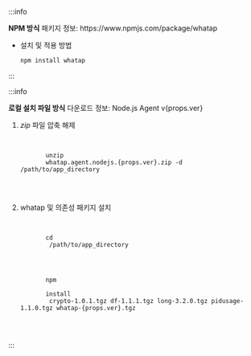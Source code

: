 :::info

<p><b>NPM 방식</b> 패키지 정보: <Link to={`https://www.npmjs.com/package/whatap`}>https://www.npmjs.com/package/whatap</Link></p>

* 설치 및 적용 방법

  ```bash
  npm install whatap
  ```

:::

:::info

<p><b>로컬 설치 파일 방식</b> 다운로드 정보: <Link to={`https://repo.whatap.io/nodejs/whatap.agent.nodejs.${props.ver}.zip`}>Node.js Agent v{props.ver}</Link></p>

1. *zip* 파일 압축 해제

    <pre
      tabIndex="0"
      className="prism-code language-bash codeBlock_node_modules-@docusaurus-theme-classic-lib-theme-CodeBlock-Content-styles-module thin-scrollbar"
      style={{ color: "rgb(191, 199, 213)", backgroundColor: "rgb(41, 45, 62)" }}
    >
      <code className="codeBlockLines_node_modules-@docusaurus-theme-classic-lib-theme-CodeBlock-Content-styles-module">
        <span className="token-line" style={{ color: "rgb(191, 199, 213)" }}>
          <span className="token function" style={{ color: "rgb(130, 170, 255)" }}>unzip </span>
          <span className="token plain">whatap.agent.nodejs.{props.ver}.zip -d /path/to/app_directory</span>
        </span>
      </code>
    </pre>

1. whatap 및 의존성 패키지 설치

    <pre
      tabIndex="0"
      className="prism-code language-bash codeBlock_node_modules-@docusaurus-theme-classic-lib-theme-CodeBlock-Content-styles-module thin-scrollbar"
      style={{ color: "rgb(191, 199, 213)", backgroundColor: "rgb(41, 45, 62)" }}
    >
      <code className="codeBlockLines_node_modules-@docusaurus-theme-classic-lib-theme-CodeBlock-Content-styles-module">
        <span className="token-line" style={{ color: "rgb(191, 199, 213)" }}>
          <span className="token builtin class-name" style={{ color: "rgb(255, 203, 107)" }}>cd</span>
          <span className="token plain"> /path/to/app_directory </span>
        </span>
        <br />
        <span className="token-line" style={{ color: "rgb(191, 199, 213)" }}>
          <span className="token function" style={{ color: "rgb(130, 170, 255)" }}>npm </span>
          <span className="token plain"> </span>
          <span className="token function" style={{ color: "rgb(130, 170, 255)" }}>install</span>
          <span className="token plain"> crypto-1.0.1.tgz df-1.1.1.tgz long-3.2.0.tgz pidusage-1.1.0.tgz whatap-{props.ver}.tgz</span>
        </span>
      </code>
    </pre>

:::

